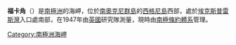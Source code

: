 {{coord|60|42|S|45|40|W|source:GNIS|display=title}}

'''福卡角'''（{{lang-en|Foca Point}}）是[[南極洲|南極洲]]的海岬，位於[[南奧克尼群島|南奧克尼群島]]的[[西格尼島|西格尼島]]西部，處於[[埃克斯普雷斯灣|埃克斯普雷斯灣]]入口處南部，在1947年由[[英國|英國]]研究隊測量，現時由[[南極條約體系|南極條約體系]]管理。

{{Antarctica-geo-stub}}
[[Category:南極洲海岬|Category:南極洲海岬]]